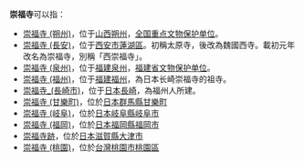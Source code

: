 '''崇福寺'''可以指：
*[[崇福寺_(朔州)|崇福寺 (朔州)]]，位于[[山西|山西]][[朔州|朔州]]，[[全国重点文物保护单位|全国重点文物保护单位]]。
*[[崇福寺_(長安)|崇福寺 (長安)]]，位于[[西安市|西安市]][[蓮湖區|蓮湖區]]。初稱太原寺，後改為魏國西寺。載初元年改名為崇福寺，別稱「西崇福寺」。
*[[崇福寺_(泉州)|崇福寺 (泉州)]]，位于[[福建|福建]][[泉州|泉州]]，[[福建省文物保护单位|福建省文物保护单位]]。
*[[崇福寺_(福州)|崇福寺 (福州)]]，位于[[福建|福建]][[福州|福州]]，為日本长崎崇福寺的祖寺。
*[[崇福寺_(長崎市)|崇福寺_(長崎市)]]，位于[[日本|日本]][[長崎|長崎]]，為福州人所建。
*[[崇福寺_(甘樂町)|崇福寺 (甘樂町)]]，位於[[日本|日本]][[群馬縣|群馬縣]][[甘樂町|甘樂町]]
*[[崇福寺_(岐阜)|崇福寺 (岐阜)]]，位於[[日本|日本]][[岐阜縣|岐阜縣]][[岐阜市|岐阜市]]
*[[崇福寺_(福岡)|崇福寺 (福岡)]]，位於[[日本|日本]][[福岡縣|福岡縣]][[福岡市|福岡市]]
*[[崇福寺跡|崇福寺跡]]，位於[[日本|日本]][[滋賀縣|滋賀縣]][[大津市|大津市]]
*[[崇福寺_(桃園)|崇福寺 (桃園)]]，位於[[台灣|台灣]][[桃園市|桃園市]][[桃園區|桃園區]]
{{disambig|Cat=三字佛寺消歧義}}